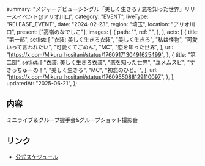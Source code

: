   summary: "メジャーデビューシングル「美しく生きろ / 恋を知った世界」リリースイベント@アリオ川口",
  category: "EVENT",
  liveType: "RELEASE_EVENT",
  date: "2024-02-23",
  region: "埼玉",
  location: "アリオ川口",
  present: ["高嶺のなでしこ"],
  images: [
    {
      path: "",
      ref: "",
    },
  ],
  acts: [
    {
      title: "第一部",
      setlist: [
        "衣装: 美しく生きろ衣装",
        "美しく生きろ",
        "私は怪物",
        "可愛いって言われたい",
        "可愛くてごめん",
        "MC",
        "恋を知った世界",
      ],
      url: "https://x.com/Mikuru_hositani/status/1760917130491625499",
    },
    {
      title: "第二部",
      setlist: [
        "衣装: 美しく生きろ衣装",
        "恋を知った世界",
        "ユメムスビ",
        "すきっちゅーの！",
        "美しく生きろ",
        "MC",
        "初恋のひと。",
      ],
      url: "https://x.com/Mikuru_hositani/status/1760955088129110097",
    },
  ],
  updatedAt: "2025-06-21",
};

## 内容

ミニライブ＆グループ握手会&グループショット撮影会

## リンク

- [公式スケジュール](https://takanenonadeshiko.jp/?p=1828)
